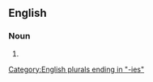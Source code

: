 ==English==

===Noun===
{{head|en|noun plural form}}

# {{plural of|treachery|lang=en}}

[[Category:English plurals ending in "-ies"]]